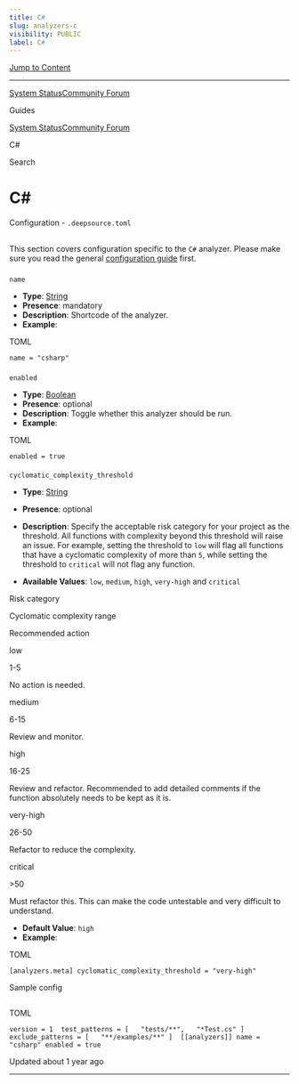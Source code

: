 ```yaml
---
title: C#
slug: analyzers-c
visibility: PUBLIC
label: C#
---
```

[Jump to Content](#content)

* * *

[System Status](https://deepsourcestatus.com/)[Community Forum](https://discuss.deepsource.com/)

Guides

[System Status](https://deepsourcestatus.com/)[Community Forum](https://discuss.deepsource.com/)

C#

Search

C#
==

Configuration - `.deepsource.toml`

[](#configuration---deepsourcetoml)
-------------------------------------------------------------------------

This section covers configuration specific to the `C#` analyzer. Please make sure you read the general [configuration guide](https://deepsource-docs.readme.io/docs/configuration) first.

### 

`name`

[](#name)

*   **Type**: [String](https://toml.io/en/v1.0.0#string)
*   **Presence**: mandatory
*   **Description**: Shortcode of the analyzer.
*   **Example**:

TOML

`name = "csharp"`

### 

`enabled`

[](#enabled)

*   **Type**: [Boolean](https://toml.io/en/v1.0.0#boolean)
*   **Presence**: optional
*   **Description**: Toggle whether this analyzer should be run.
*   **Example**:

TOML

`enabled = true`

#### 

`cyclomatic_complexity_threshold`

[](#cyclomatic_complexity_threshold)

*   **Type**: [String](https://toml.io/en/v1.0.0#string)
    
*   **Presence**: optional
    
*   **Description**: Specify the acceptable risk category for your project as the threshold. All functions with complexity beyond this threshold will raise an issue. For example, setting the threshold to `low` will flag all functions that have a cyclomatic complexity of more than `5`, while setting the threshold to `critical` will not flag any function.
    
*   **Available Values**: `low`, `medium`, `high`, `very-high` and `critical`
    

Risk category

Cyclomatic complexity range

Recommended action

low

1-5

No action is needed.

medium

6-15

Review and monitor.

high

16-25

Review and refactor. Recommended to add detailed comments if the function absolutely needs to be kept as it is.

very-high

26-50

Refactor to reduce the complexity.

critical

\>50

Must refactor this. This can make the code untestable and very difficult to understand.

*   **Default Value**: `high`
*   **Example**:

TOML

`[analyzers.meta] cyclomatic_complexity_threshold = "very-high"`

Sample config

[](#sample-config)
-----------------------------------

TOML

`version = 1  test_patterns = [   "tests/**",   "*Test.cs" ]  exclude_patterns = [   "**/examples/**" ]  [[analyzers]] name = "csharp" enabled = true`

Updated about 1 year ago

* * *
